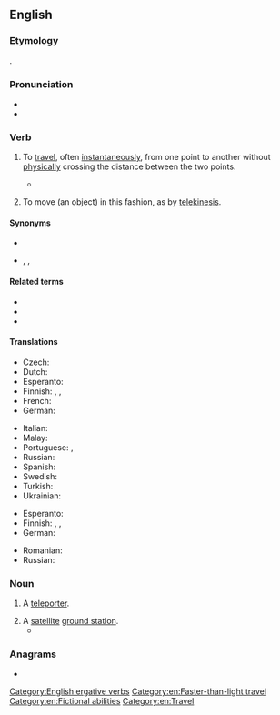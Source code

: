 ==English==
{{wikipedia|teleportation}}

===Etymology===
{{root|en|ine-pro|*kʷel-}}
{{back-form|en|teleportation}}.

===Pronunciation===
* {{IPA|en|/ˈtɛləpɔː(ɹ)t/}}
* {{audio|en|en-us-teleport.ogg|Audio (US)}}

===Verb===
{{en-verb}}

# {{lb|en|intransitive}} To [[travel]], often [[instantaneously]], from one point to another without [[physically]] crossing the distance between the two points.
#* {{RQ:Adams Restaurant|page=170|passage=I '''teleported''' home one night<br>With Ron and Sid and Meg.<br>Ron stole Meggie's heart away<br>And I got Sidney's leg.}}
# {{lb|en|transitive}} To move (an object) in this fashion, as by [[telekinesis]].

====Synonyms====
* {{l|en|teletransport}}
* {{sense|to travel from one point to another without physically crossing the distance}} {{l|en|beam up}}, {{l|en|transport}}, {{l|en|jump}}

====Related terms====
* {{l|en|teleportation}}
* {{l|en|teleporter}}
* {{l|en|unteleported}}

====Translations====
{{trans-top|travel without physically crossing distance}}
* Czech: {{t|cs|teleportovat}}
* Dutch: {{t|nl|teleporteren}}
* Esperanto: {{t|eo|teleportiĝi}}
* Finnish: {{t|fi|kaukosiirtyä}}, {{t|fi|etäsiirtyä}}, {{t+|fi|teleportata}} {{qualifier|slang}}
* French: {{t+|fr|téléporter}}
* German: {{t+|de|teleportieren}}
{{trans-mid}}
* Italian: {{t+|it|teletrasportare}}
* Malay: {{t|ms|rentas jarak|}}
* Portuguese: {{t|pt|teletransportar}}, {{t|pt|teleportar}}
* Russian: {{t+|ru|телепорти́роваться|}}
* Spanish: {{t|es|teletransportar}}
* Swedish: {{t+|sv|teleportera}}
* Turkish: {{t+|tr|ışınlanmak}}
* Ukrainian: {{t|uk|телепортуватися|impf}}
{{trans-bottom}}

{{trans-top|move an object by teleportation}}
* Esperanto: {{t|eo|teleporti}}
* Finnish: {{t|fi|kaukosiirtää}}, {{t|fi|etäsiirtää}}, {{t+|fi|teleportata}} {{qualifier|slang}}
* German: {{t+|de|teleportieren}}
{{trans-mid}}
* Romanian: {{t|ro|teleporta}}
* Russian: {{t+|ru|телепорти́ровать|}}
{{trans-bottom}}

===Noun===
{{en-noun}}

# {{lb|en|scifi}} A [[teleporter]].
# A [[satellite]] [[ground station]].
#* {{quote-book|en|year=2004|author=D. K. Sachdev|title=Business Strategies For Satellite Systems|page=131|passage='''Teleports''' provide access to multiple satellites and other media as well. Independently owned teleports may also provide competitive access to different satellite systems.}}

===Anagrams===
* {{anagrams|en|a=eeloprtt|treeplot}}

[[Category:English ergative verbs]]
[[Category:en:Faster-than-light travel]]
[[Category:en:Fictional abilities]]
[[Category:en:Travel]]